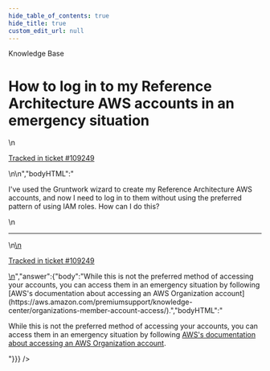 ```yaml
---
hide_table_of_contents: true
hide_title: true
custom_edit_url: null
---
```



<head>
  <link rel="canonical" href="https://github.com/gruntwork-io/knowledge-base/discussions/558" />
</head>

<CenterLayout>
<span className="searchCategory">Knowledge Base</span>
<h1>How to log in to my Reference Architecture AWS accounts in an emergency situation</h1>
<GitHub discussion={{"id":"D_kwDOF8slf84AQw9_","number":558,"author":{"login":"pete0emerson"},"title":"How to log in to my Reference Architecture AWS accounts in an emergency situation","body":"\nI've used the Gruntwork wizard to create my Reference Architecture AWS accounts, and now I need to log in to them without using the preferred pattern of using IAM roles. How can I do this?\n\n---\n\n<ins datetime=\"2022-09-15T14:47:06Z\">\n  <p><a href=\"https://support.gruntwork.io/hc/requests/109249\">Tracked in ticket #109249</a></p>\n</ins>\n","bodyHTML":"<p dir=\"auto\">I've used the Gruntwork wizard to create my Reference Architecture AWS accounts, and now I need to log in to them without using the preferred pattern of using IAM roles. How can I do this?</p>\n<hr>\n<ins datetime=\"2022-09-15T14:47:06Z\">\n  <p dir=\"auto\"><a href=\"https://support.gruntwork.io/hc/requests/109249\" rel=\"nofollow\">Tracked in ticket #109249</a></p>\n</ins>","answer":{"body":"While this is not the preferred method of accessing your accounts, you can access them in an emergency situation by following [AWS's documentation about accessing an AWS Organization account](https://aws.amazon.com/premiumsupport/knowledge-center/organizations-member-account-access/).","bodyHTML":"<p dir=\"auto\">While this is not the preferred method of accessing your accounts, you can access them in an emergency situation by following <a href=\"https://aws.amazon.com/premiumsupport/knowledge-center/organizations-member-account-access/\" rel=\"nofollow\">AWS's documentation about accessing an AWS Organization account</a>.</p>"}}} />

</CenterLayout>
  

<!-- ##DOCS-SOURCER-START
{
  "sourcePlugin": "github-discussions",
  "hash": "b8f6b774ccc7fe44574b5d6e0ec69a0e"
}
##DOCS-SOURCER-END -->
